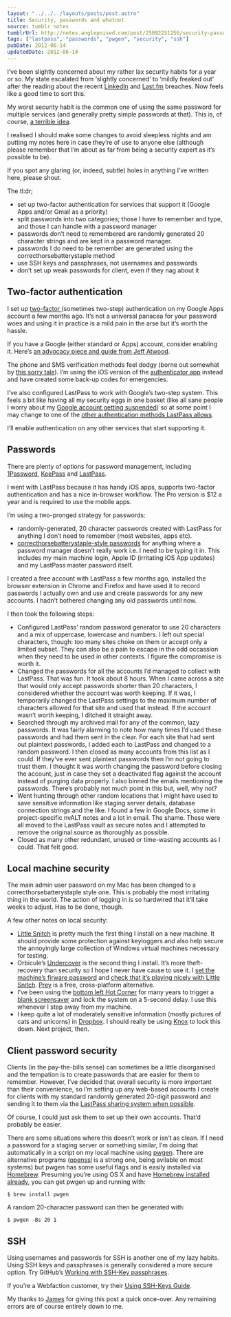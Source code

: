 ```yaml
---
layout: "../../../layouts/posts/post.astro"
title: Security, passwords and whatnot
source: tumblr notes
tumblrUrl: http://notes.anglepoised.com/post/25092231256/security-passwords-and-whatnot
tags: ["lastpass", "passwords", "pwgen", "security", "ssh"]
pubDate: 2012-06-14
updatedDate: 2012-06-14
---
```


I’ve been slightly concerned about my rather lax security habits for a year or so. My state escalated from ‘slightly concerned’ to ‘mildly freaked out’ after the reading about the recent [LinkedIn](http://arstechnica.com/security/2012/06/8-million-leaked-passwords-connected-to-linkedin/) and [Last.fm](http://arstechnica.com/security/2012/06/another-hack-last-fm-warns-users-to-change-their-passwords/) breaches. Now feels like a good time to sort this.

My worst security habit is the common one of using the same password for multiple services (and generally pretty simple passwords at that). This is, of course, [a terrible idea](http://lifehacker.com/5505400/how-id-hack-your-weak-passwords).

I realised I should make some changes to avoid sleepless nights and am putting my notes here in case they’re of use to anyone else (although please remember that I’m about as far from being a security expert as it’s possible to be).

If you spot any glaring (or, indeed, subtle) holes in anything I’ve written here, please shout.

The tl:dr;

- set up two-factor authentication for services that support it (Google Apps and/or Gmail as a priority)
- split passwords into two categories; those I have to remember and type, and those I can handle with a password manager
- passwords don’t need to remembered are randomly generated 20 character strings and are kept in a password manager.
- passwords I do need to be remember are generated using the correcthorsebatterystaple method
- use SSH keys and passphrases, not usernames and passwords
- don’t set up weak passwords for client, even if they nag about it

## Two-factor authentication

I set up [two-factor ](http://en.wikipedia.org/wiki/Two-factor_authentication) (sometimes two-step) authentication on my Google Apps account a few months ago. It’s not a universal panacea for your password woes and using it in practice is a mild pain in the arse but it’s worth the hassle.

If you have a Google (either standard or Apps) account, consider enabling it. Here’s [an advocacy piece and guide from Jeff Atwood](http://www.codinghorror.com/blog/2012/04/make-your-email-hacker-proof.html).

The phone and SMS verification methods feel dodgy (borne out somewhat by [this sorry tale](http://news.ycombinator.com/item?id=4100362)). I’m using the iOS version of the [authenticator app](http://support.google.com/accounts/bin/answer.py?hl=en&answer=1066447) instead and have created some back-up codes for emergencies.

I’ve also configured LastPass to work with Google’s two-step system. This feels a bit like having all my security eggs in one basket (like all sane people I worry about my [Google account getting suspended](http://news.ycombinator.com/item?id=3839568)) so at some point I may change to one of the [other authentication methods LastPass allows](http://helpdesk.lastpass.com/security-options/#Multifactor+Authentication+Options).

I’ll enable authentication on any other services that start supporting it.

## Passwords

There are plenty of options for password management, including [1Password](https://agilebits.com/onepassword), [KeePass](http://keepass.info/) and [LastPass](http://lastpass.com/).

I went with LastPass because it has handy iOS apps, supports two-factor authentication and has a nice in-browser workflow. The Pro version is \$12 a year and is required to use the mobile apps.

I’m using a two-pronged strategy for passwords:

- randomly-generated, 20 character passwords created with LastPass for anything I don’t need to remember (most websites, apps etc).
- [correcthorsebatterystaple-style passwords](http://tech.dropbox.com/?p=165) for anything where a password manager doesn’t really work i.e. I need to be typing it in. This includes my main machine login, Apple ID (irritating iOS App updates) and my LastPass master password itself.

I created a free account with LastPass a few months ago, installed the browser extension in Chrome and Firefox and have used it to record passwords I actually own and use and create passwords for any new accounts. I hadn’t bothered changing any old passwords until now.

I then took the following steps:

- Configured LastPass’ random password generator to use 20 characters and a mix of uppercase, lowercase and numbers. I left out special characters, though: too many sites choke on them or accept only a limited subset. They can also be a pain to escape in the odd occassion when they need to be used in other contexts. I figure the compromise is worth it.
- Changed the passwords for all the accounts I’d managed to collect with LastPass. That was fun. It took about 8 hours. When I came across a site that would only accept passwords shorter than 20 characters, I considered whether the account was worth keeping. If it was, I temporarily changed the LastPass settings to the maximum number of characters allowed for that site and used that instead. If the account wasn’t worth keeping, I ditched it straight away.
- Searched through my archived mail for any of the common, lazy passwords. It was fairly alarming to note how many times I’d used these passwords and had them sent in the clear. For each site that had sent out plaintext passwords, I added each to LastPass and changed to a random password. I then closed as many accounts from this list as I could. If they’ve ever sent plaintext passwords then I’m not going to trust them. I thought it was worth changing the password before closing the account, just in case they set a deactivated flag against the account instead of purging data properly. I also binned the emails mentioning the passwords. There’s probably not much point in this but, well, why not?
- Went hunting through other random locations that I might have used to save sensitive information like staging server details, database connection strings and the like. I found a few in Google Docs, some in project-specific nvALT notes and a lot in email. The shame. These were all moved to the LastPass vault as secure notes and I attempted to remove the original source as thoroughly as possible.
- Closed as many other redundant, unused or time-wasting accounts as I could. That felt good.

## Local machine security

The main admin user password on my Mac has been changed to a correcthorsebatterystaple style one. This is probably the most irritating thing in the world. The action of logging in is so hardwired that it’ll take weeks to adjust. Has to be done, though.

A few other notes on local security:

- [Little Snitch](http://www.obdev.at/products/littlesnitch/index.html) is pretty much the first thing I install on a new machine. It should provide some protection against keyloggers and also help secure the annoyingly large collection of Windows virtual machines necessary for testing.
- Orbicule’s [Undercover](http://www.orbicule.com/undercover/) is the second thing I install. It’s more theft-recovery than security so I hope I never have cause to use it. I [set the machine’s firware password](http://orbicule.blogspot.co.uk/2007/05/what-you-need-to-know-about-apple.html) and [check that it’s playing nicely with Little Snitch](http://www.orbicule.com/undercover/mac/faq.php). [Prey](http://preyproject.com/) is a free, cross-platform alternative.
- I’ve been using the [bottom left Hot Corner](http://www.macworld.com/article/1049080/lockscreen.html) for many years to trigger a [blank screensaver](http://superuser.com/questions/328668/where-can-i-get-a-black-screen-screensaver-for-os-x-lion) and lock the system on a 5-second delay. I use this whenever I step away from my machine.
- I keep quite a lot of moderately sensitive information (mostly pictures of cats and unicorns) in [Dropbox](https://dropbox.com/). I should really be using [Knox](https://agilebits.com/knox) to lock this down. Next project, then.

## Client password security

Clients (in the pay-the-bills sense) can sometimes be a little disorganised and the tempation is to create passwords that are easier for them to remember. However, I’ve decided that overall security is more important than their convenience, so I’m setting up any web-based accounts I create for clients with my standard randomly generated 20-digit password and sending it to them via the [LastPass sharing system when possible](http://helpdesk.lastpass.com/password-manager-basics/sharing/).

Of course, I could just ask them to set up their own accounts. That’d probably be easier.

There are some situations where this doesn’t work or isn’t as clean. If I need a password for a staging server or something similar, I’m doing that automatically in a script on my local machine using [pwgen](http://sourceforge.net/projects/pwgen/). There are alternative programs ([openssl](http://www.tech-recipes.com/rx/1264/generate-passwords-with-openssl/) is a strong one, being avilable on most systems) but pwgen has some useful flags and is easily installed via [Homebrew](https://github.com/mxcl/homebrew/). Presuming you’re using OS X and have [Homebrew installed already](https://github.com/mxcl/homebrew/wiki/Installation), you can get pwgen up and running with:

```shell
$ brew install pwgen
```

A random 20-character password can then be generated with:

```shell
$ pwgen -Bs 20 1
```

## SSH

Using usernames and passwords for SSH is another one of my lazy habits. Using SSH keys and passphrases is generally considered a more secure option. Try GitHub’s [Working with SSH-Key passphrases](https://help.github.com/articles/working-with-ssh-key-passphrases).

If you’re a Webfaction customer, try their [Using SSH-Keys Guide](http://docs.webfaction.com/user-guide/access.html#using-ssh-keys).

My thanks to [James](http://jamesholloway.org/) for giving this post a quick once-over. Any remaining errors are of course entirely down to me.
